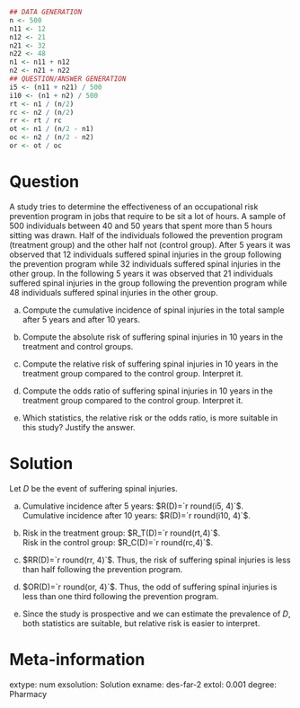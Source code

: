 
```r
## DATA GENERATION
n <- 500
n11 <- 12
n12 <- 21
n21 <- 32
n22 <- 48
n1 <- n11 + n12
n2 <- n21 + n22
## QUESTION/ANSWER GENERATION
i5 <- (n11 + n21) / 500
i10 <- (n1 + n2) / 500
rt <- n1 / (n/2)
rc <- n2 / (n/2)
rr <- rt / rc
ot <- n1 / (n/2 - n1)
oc <- n2 / (n/2 - n2)
or <- ot / oc
```

Question
========
A study tries to determine the effectiveness of an occupational risk prevention program in jobs that require to be sit a lot of hours.
A sample of 500 individuals between 40 and 50 years that spent more than 5 hours sitting was drawn. Half of the individuals followed the prevention program (treatment group) and the other half not (control group). After 5 years it was observed that 12 individuals suffered spinal injuries in the group following the prevention program while 32 individuals suffered spinal injuries in the other group. In the following 5 years it was observed that 21 individuals suffered spinal injuries in the group following the prevention program while 48 individuals suffered spinal injuries in the other group. 


a. Compute the cumulative incidence of spinal injuries in the total sample after 5 years and after 10 years.

a. Compute the absolute risk of suffering spinal injuries in 10 years in the treatment and control groups.

a. Compute the relative risk of suffering spinal injuries in 10 years in the treatment group compared to the control group. Interpret it.

a. Compute the odds ratio of suffering spinal injuries in 10 years in the treatment group compared to the control group. Interpret it.

a. Which statistics, the relative risk or the odds ratio, is more suitable in this study? Justify the answer.

Solution
========
Let $D$ be the event of suffering spinal injuries.

a. Cumulative incidence after 5 years: $R(D)=`r round(i5, 4)`$.  
Cumulative incidence after 10 years: $R(D)=`r round(i10, 4)`$.

a. Risk in the treatment group: $R_T(D)=`r round(rt,4)`$.  
Risk in the control group: $R_C(D)=`r round(rc,4)`$.

a. $RR(D)=`r round(rr, 4)`$. Thus, the risk of suffering spinal injuries is less than half following the prevention program.

a. $OR(D)=`r round(or, 4)`$. Thus, the odd of suffering spinal injuries is less than one third following the prevention program.

a. Since the study is prospective and we can estimate the prevalence of $D$, both statistics are suitable, but relative risk is easier to interpret.

Meta-information 
================
extype: num
exsolution: Solution
exname: des-far-2
extol: 0.001
degree: Pharmacy
 
